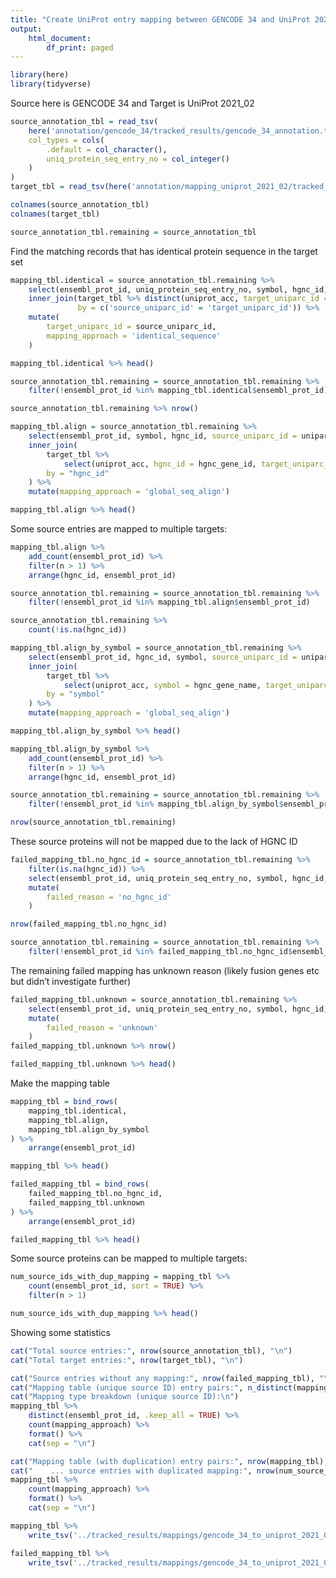 ```yaml
---
title: "Create UniProt entry mapping between GENCODE 34 and UniProt 2021_02"
output:
    html_document:
        df_print: paged
---
```


```r
library(here)
library(tidyverse)
```

Source here is GENCODE 34 and Target is UniProt 2021_02
```r
source_annotation_tbl = read_tsv(
    here('annotation/gencode_34/tracked_results/gencode_34_annotation.tsv.gz'),
    col_types = cols(
        .default = col_character(),
        uniq_protein_seq_entry_no = col_integer()
    )
)
target_tbl = read_tsv(here('annotation/mapping_uniprot_2021_02/tracked_results/uniprot_reviewed_human_proteome_hgnc_only.v2021_02.tsv.gz'))
```

```r
colnames(source_annotation_tbl)
colnames(target_tbl)
```


```r
source_annotation_tbl.remaining = source_annotation_tbl
```

Find the matching records that has identical protein sequence in the target set
```r
mapping_tbl.identical = source_annotation_tbl.remaining %>%
    select(ensembl_prot_id, uniq_protein_seq_entry_no, symbol, hgnc_id, source_uniparc_id = uniparc_id) %>%
    inner_join(target_tbl %>% distinct(uniprot_acc, target_uniparc_id = uniparc_id), 
               by = c('source_uniparc_id' = 'target_uniparc_id')) %>%
    mutate(
        target_uniparc_id = source_uniparc_id,
        mapping_approach = 'identical_sequence'
    )

mapping_tbl.identical %>% head()
```

```r
source_annotation_tbl.remaining = source_annotation_tbl.remaining %>%
    filter(!ensembl_prot_id %in% mapping_tbl.identical$ensembl_prot_id)

source_annotation_tbl.remaining %>% nrow()
```

```r
mapping_tbl.align = source_annotation_tbl.remaining %>%
    select(ensembl_prot_id, symbol, hgnc_id, source_uniparc_id = uniparc_id) %>%
    inner_join(
        target_tbl %>% 
            select(uniprot_acc, hgnc_id = hgnc_gene_id, target_uniparc_id = uniparc_id),
        by = "hgnc_id"
    ) %>%
    mutate(mapping_approach = 'global_seq_align')

mapping_tbl.align %>% head()
```

Some source entries are mapped to multiple targets:
```r
mapping_tbl.align %>%
    add_count(ensembl_prot_id) %>%
    filter(n > 1) %>%
    arrange(hgnc_id, ensembl_prot_id)
```

```r
source_annotation_tbl.remaining = source_annotation_tbl.remaining %>%
    filter(!ensembl_prot_id %in% mapping_tbl.align$ensembl_prot_id)

source_annotation_tbl.remaining %>%
    count(!is.na(hgnc_id))
```

```r
mapping_tbl.align_by_symbol = source_annotation_tbl.remaining %>%
    select(ensembl_prot_id, hgnc_id, symbol, source_uniparc_id = uniparc_id) %>%
    inner_join(
        target_tbl %>% 
            select(uniprot_acc, symbol = hgnc_gene_name, target_uniparc_id = uniparc_id),
        by = "symbol"
    ) %>%
    mutate(mapping_approach = 'global_seq_align')

mapping_tbl.align_by_symbol %>% head()
```

```r
mapping_tbl.align_by_symbol %>%
    add_count(ensembl_prot_id) %>%
    filter(n > 1) %>%
    arrange(hgnc_id, ensembl_prot_id)
```

```r
source_annotation_tbl.remaining = source_annotation_tbl.remaining %>%
    filter(!ensembl_prot_id %in% mapping_tbl.align_by_symbol$ensembl_prot_id)

nrow(source_annotation_tbl.remaining)
```

These source proteins will not be mapped due to the lack of HGNC ID
```r
failed_mapping_tbl.no_hgnc_id = source_annotation_tbl.remaining %>%
    filter(is.na(hgnc_id)) %>%
    select(ensembl_prot_id, uniq_protein_seq_entry_no, symbol, hgnc_id, source_uniparc_id = uniparc_id) %>%
    mutate(
        failed_reason = 'no_hgnc_id'
    )

nrow(failed_mapping_tbl.no_hgnc_id)
```

```r
source_annotation_tbl.remaining = source_annotation_tbl.remaining %>%
    filter(!ensembl_prot_id %in% failed_mapping_tbl.no_hgnc_id$ensembl_prot_id)
```

The remaining failed mapping has unknown reason (likely fusion genes etc but didn't investigate further)
```r
failed_mapping_tbl.unknown = source_annotation_tbl.remaining %>%
    select(ensembl_prot_id, uniq_protein_seq_entry_no, symbol, hgnc_id, source_uniparc_id = uniparc_id) %>%
    mutate(
        failed_reason = 'unknown'
    )
failed_mapping_tbl.unknown %>% nrow()
```

```r
failed_mapping_tbl.unknown %>% head()
```


Make the mapping table
```r
mapping_tbl = bind_rows(
    mapping_tbl.identical,
    mapping_tbl.align,
    mapping_tbl.align_by_symbol
) %>%
    arrange(ensembl_prot_id)

mapping_tbl %>% head()
```

```r
failed_mapping_tbl = bind_rows(
    failed_mapping_tbl.no_hgnc_id,
    failed_mapping_tbl.unknown
) %>%
    arrange(ensembl_prot_id)

failed_mapping_tbl %>% head()
```

Some source proteins can be mapped to multiple targets:
```r
num_source_ids_with_dup_mapping = mapping_tbl %>%
    count(ensembl_prot_id, sort = TRUE) %>%
    filter(n > 1)

num_source_ids_with_dup_mapping %>% head()
```

Showing some statistics
```r
cat("Total source entries:", nrow(source_annotation_tbl), "\n")
cat("Total target entries:", nrow(target_tbl), "\n")

cat("Source entries without any mapping:", nrow(failed_mapping_tbl), "\n")
cat("Mapping table (unique source ID) entry pairs:", n_distinct(mapping_tbl$ensembl_prot_id), "\n")
cat("Mapping type breakdown (unique source ID):\n")
mapping_tbl %>%
    distinct(ensembl_prot_id, .keep_all = TRUE) %>%
    count(mapping_approach) %>%
    format() %>%
    cat(sep = "\n")

cat("Mapping table (with duplication) entry pairs:", nrow(mapping_tbl), "\n")
cat("    ... source entries with duplicated mapping:", nrow(num_source_ids_with_dup_mapping), "\n")
mapping_tbl %>%
    count(mapping_approach) %>%
    format() %>%
    cat(sep = "\n")
```

```r
mapping_tbl %>% 
    write_tsv('../tracked_results/mappings/gencode_34_to_uniprot_2021_02_mappable.tsv.gz')

failed_mapping_tbl %>%
    write_tsv('../tracked_results/mappings/gencode_34_to_uniprot_2021_02_not_mappable.tsv.gz')
```

